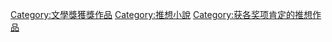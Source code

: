 [[Category:文學獎獲獎作品|Category:文學獎獲獎作品]]
[[Category:推想小說|Category:推想小說]]
[[Category:获各奖项肯定的推想作品|Category:获各奖项肯定的推想作品]]